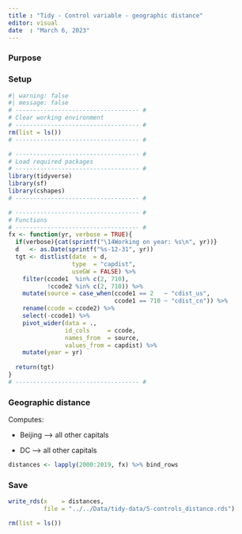 ```yaml
---
title : "Tidy - Control variable - geographic distance"
editor: visual
date  : "March 6, 2023" 
---
```


### Purpose

### Setup

```r
#| warning: false
#| message: false
# ----------------------------------- #
# Clear working environment  
# ----------------------------------- #
rm(list = ls())
# ----------------------------------- #

# ----------------------------------- #
# Load required packages
# ----------------------------------- #
library(tidyverse)
library(sf)
library(cshapes)
# ----------------------------------- #

# ----------------------------------- #
# Functions
# ----------------------------------- #
fx <- function(yr, verbose = TRUE){
  if(verbose){cat(sprintf("\14Working on year: %s\n", yr))}
  d   <- as.Date(sprintf("%s-12-31", yr))
  tgt <- distlist(date  = d,
                  type  = "capdist",
                  useGW = FALSE) %>% 
    filter(ccode1  %in% c(2, 710),
           !ccode2 %in% c(2, 710)) %>% 
    mutate(source = case_when(ccode1 == 2   ~ "cdist_us",
                              ccode1 == 710 ~ "cdist_cn")) %>% 
    rename(ccode = ccode2) %>% 
    select(-ccode1) %>% 
    pivot_wider(data = ., 
                id_cols     = ccode, 
                names_from  = source, 
                values_from = capdist) %>% 
    mutate(year = yr)
  
  return(tgt)
}
# ----------------------------------- #
```

### Geographic distance

Computes:

-   Beijing ---\> all other capitals

-   DC ---\> all other capitals

```r
distances <- lapply(2000:2019, fx) %>% bind_rows
```

### Save

```r
write_rds(x    = distances, 
          file = "../../Data/tidy-data/5-controls_distance.rds")

rm(list = ls())
```
